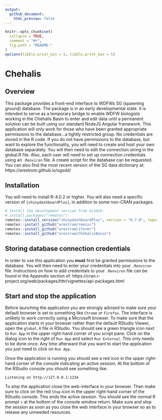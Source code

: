 ```yaml
---
output:
  github_document:
    html_preview: false
---
```


```r
knitr::opts_chunk$set(
  collapse = TRUE,
  comment = "#>",
  fig.path = "README-"
)
options(tibble.print_min = 5, tibble.print_max = 5)
```

# Chehalis

## Overview

This package provides a front-end interface to WDFWs SG (spawning ground) database. The package is in an early developmental state. It is intended to serve as a temporary bridge to enable WDFW biologists working in the Chehalis Basin to enter and edit data until a permanent solution can be built using our standard NodeJS Angular framework. This application will only work for those who have been granted appropriate permissions to the database...a tightly restricted group. No credentials are stored in the R code. If you do not have permissions to the database, but want to explore the functionality, you will need to create and host your own database separately. You will then need to edit the connection string in the global.R file. Also, each user will need to set up connection credentials using an `.Renviron` file. A create script for the database can be requested. You can also find the most recent version of the SG data dictionary at: https://arestrom.github.io/sgsdd/

## Installation

You will need to install R-4.0.2 or higher. You will also need a specific version of `{shinydashboardPlus}`, in addition to some non-CRAN packages.

```r
# Install the development version from GitHub:
# install.packages("remotes")
remotes::install_version("shinydashboardPlus", version = "0.7.0", repos = "http://cran.us.r-project.org")
remotes::install_github("arestrom/remisc")
remotes::install_github("arestrom/iformr")
remotes::install_github("arestrom/ChehalisBasin")
```

## Storing database connection credentials

In order to use this application you **must** first be granted permissions to the database. You will then need to enter your credentials into your `.Renviron` file. Instructions on how to add credentials to your `.Renviron` file can be found in the Appendix section of: https://cran.r-project.org/web/packages/httr/vignettes/api-packages.html

## Start and stop the application

Before launching the application you are strongly advised to make sure your default browser is set to something like `Chrome` or `Firefox`. The interface is unlikely to work correctly using a Microsoft browser. To make sure that the application starts in your browser rather than the default RStudio Viewer, open the `global.R` file in RStudio. You should see a green triangle icon next to `Run App` in the upper right-hand corner of you script pane. Click on the dialog icon to the right of `Run App` and select `Run External`. This only needs to be done once. Any time afterward that you want to start the application you just need to click on `Run App`. 

Once the application is running you should see a red icon in the upper right-hand corner of the console indicating an active session. At the bottom of the RStudio console you should see something like:

`Listening on http://127.0.0.1:1234`

To stop the application close the web-interface in your browser. Then make sure to click on the red `Stop` icon in the upper right-hand corner of the RStudio console. This ends the active session. You should see the normal R prompt `>` at the bottom of the console window return. Make sure and stop the session as soon as you close the web interface in your browser so as to release any unneeded resources. 
